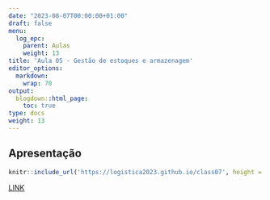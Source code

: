 ```yaml
---
date: "2023-08-07T00:00:00+01:00"
draft: false
menu:
  log_epc:
    parent: Aulas
    weight: 13
title: 'Aula 05 - Gestão de estoques e armazenagem'
editor_options: 
  markdown: 
    wrap: 70
output: 
  blogdown::html_page:
    toc: true
type: docs
weight: 13
---
```


## Apresentação

```r
knitr::include_url('https://logistica2023.github.io/class07', height = "400px")
```

[LINK](https://logistica2023.github.io/class07)
